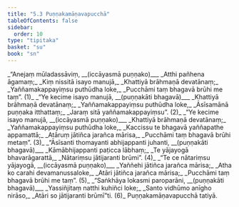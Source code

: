 ```yaml
---
title: "5.3 Puṇṇakamāṇavapucchā"
tableOfContents: false
sidebar:
  order: 10
type: "tipitaka"
basket: "su"
book: "sn"
---
```



<DynamicBreadcrumb />

<Division number="1050" book="sn" bookNo="18" page="435">

<Paragraph number="1234" type="verses" book="sn">
_“Anejaṃ mūladassāviṃ, __(iccāyasmā puṇṇako)___  
_Atthi pañhena āgamaṃ;_  
_Kiṃ nissitā isayo manujā,_  
_Khattiyā brāhmaṇā devatānaṃ;_  
_Yaññamakappayiṃsu puthūdha loke,_  
_Pucchāmi taṃ bhagavā brūhi me taṃ”. (1)_  

</Paragraph>

</Division>
<Division number="1051" book="sn" bookNo="18" page="435">

<Paragraph number="1235" type="verses" book="sn">
_“Ye kecime isayo manujā, __(puṇṇakāti bhagavā)___  
_Khattiyā brāhmaṇā devatānaṃ;_  
_Yaññamakappayiṃsu puthūdha loke,_  
_Āsīsamānā puṇṇaka itthattaṃ;_  
_Jaraṃ sitā yaññamakappayiṃsu”. (2)_  

</Paragraph>

</Division>
<Division number="1052" book="sn" bookNo="18" page="436">

<Paragraph number="1236" type="verses" book="sn">
_“Ye kecime isayo manujā, __(iccāyasmā puṇṇako)___  
_Khattiyā brāhmaṇā devatānaṃ;_  
_Yaññamakappayiṃsu puthūdha loke,_  
_Kaccissu te bhagavā yaññapathe appamattā;_  
_Atāruṃ jātiñca jarañca mārisa,_  
_Pucchāmi taṃ bhagavā brūhi metaṃ”. (3)_  

</Paragraph>

</Division>
<Division number="1053" book="sn" bookNo="18" page="436">

<Paragraph number="1237" type="verses" book="sn">
_“Āsīsanti thomayanti abhijappanti juhanti, __(puṇṇakāti bhagavā)___  
_Kāmābhijappanti paṭicca lābhaṃ;_  
_Te yājayogā bhavarāgarattā,_  
_Nātariṃsu jātijaranti brūmi”. (4)_  

</Paragraph>

</Division>
<Division number="1054" book="sn" bookNo="18" page="436">

<Paragraph number="1238" type="verses" book="sn">
_“Te ce nātariṃsu yājayogā, __(iccāyasmā puṇṇako)___  
_Yaññehi jātiñca jarañca mārisa;_  
_Atha ko carahi devamanussaloke,_  
_Atāri jātiñca jarañca mārisa;_  
_Pucchāmi taṃ bhagavā brūhi me taṃ”. (5)_  

</Paragraph>

</Division>
<Division number="1055" book="sn" bookNo="18" page="436">

<Paragraph number="1239" type="verses" book="sn">
_“Saṅkhāya lokasmi paroparāni, __(puṇṇakāti bhagavā)___  
_Yassiñjitaṃ natthi kuhiñci loke;_  
_Santo vidhūmo anīgho nirāso,_  
_Atāri so jātijaranti brūmī”ti. (6)_  


</Paragraph>
</Division>

<Paragraph number="1240" type="center" book="sn">
Puṇṇakamāṇavapucchā tatiyā.
</Paragraph>